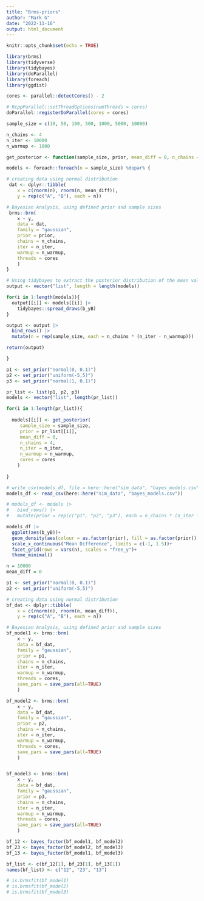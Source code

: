 ```yaml
---
title: "Brms-priors"
author: "Mark G"
date: "2022-11-16"
output: html_document
---
```


```r
knitr::opts_chunk$set(echo = TRUE)
```

```r
library(brms)
library(tidyverse)
library(tidybayes)
library(doParallel)
library(foreach)
library(ggdist)
```


```r
cores <- parallel::detectCores() - 2 

# RcppParallel::setThreadOptions(numThreads = cores)
doParallel::registerDoParallel(cores = cores)
```

```r
sample_size = c(10, 50, 100, 500, 1000, 5000, 10000)

n_chains <- 4
n_iter <- 10000
n_warmup <- 1000
```

```r
get_posterior <- function(sample_size, prior, mean_diff = 0, n_chains = 4, n_iter = 4000, n_warmup = 1000, cores = 1){ 

models <- foreach::foreach(n = sample_size) %dopar% {

# creating data using normal distribution
 dat <- dplyr::tibble(
    x = c(rnorm(n), rnorm(n, mean_diff)), 
    y = rep(c("A", "B"), each = n))

# Bayesian Analysis, using defined prior and sample sizes
 brms::brm(
    x ~ y, 
    data = dat, 
    family = "gaussian", 
    prior = prior, 
    chains = n_chains,
    iter = n_iter, 
    warmup = n_warmup, 
    threads = cores
    )
}

# Using tidybayes to extract the posterior distribution of the mean values
output <- vector("list", length = length(models))

for(i in 1:length(models)){
  output[[i]] <- models[[i]] |> 
    tidybayes::spread_draws(b_yB)
}

output <- output |> 
  bind_rows() |> 
  mutate(n = rep(sample_size, each = n_chains * (n_iter - n_warmup)))

return(output)

}
```

```r
p1 <- set_prior("normal(0, 0.1)")
p2 <- set_prior("uniform(-5,5)")
p3 <- set_prior("normal(1, 0.1)")
```

```r
pr_list <- list(p1, p2, p3)
models <- vector("list", length(pr_list))

for(i in 1:length(pr_list)){
  
  models[[i]] <- get_posterior(
     sample_size = sample_size, 
     prior = pr_list[[i]], 
     mean_diff = 0, 
     n_chains = 4, 
     n_iter = n_iter, 
     n_warmup = n_warmup, 
     cores = cores
    )
  
}
```

```r
# write_csv(models_df, file = here::here("sim_data", "bayes_models.csv"))
models_df <- read_csv(here::here("sim_data", "bayes_models.csv"))
```


```r
# models_df <- models |>
#   bind_rows() |> 
#   mutate(prior = rep(c("p1", "p2", "p3"), each = n_chains * (n_iter - n_warmup) * length(sample_size))) 

models_df |> 
  ggplot(aes(b_yB))+
  geom_density(aes(colour = as.factor(prior), fill = as.factor(prior)), size = .1, alpha = .3)+
  scale_x_continuous("Mean Difference", limits = c(-1, 1.5))+
  facet_grid(rows = vars(n), scales = "free_y")+
  theme_minimal()

```

```r
n = 10000
mean_diff = 0

p1 <- set_prior("normal(0, 0.1)")
p2 <- set_prior("uniform(-5,5)")

# creating data using normal distribution
bf_dat <- dplyr::tibble(
    x = c(rnorm(n), rnorm(n, mean_diff)), 
    y = rep(c("A", "B"), each = n))

# Bayesian Analysis, using defined prior and sample sizes
bf_model1 <- brms::brm(
    x ~ y, 
    data = bf_dat, 
    family = "gaussian", 
    prior = p1, 
    chains = n_chains,
    iter = n_iter, 
    warmup = n_warmup, 
    threads = cores, 
    save_pars = save_pars(all=TRUE)
    )

bf_model2 <- brms::brm(
    x ~ y, 
    data = bf_dat, 
    family = "gaussian", 
    prior = p2, 
    chains = n_chains,
    iter = n_iter, 
    warmup = n_warmup, 
    threads = cores, 
    save_pars = save_pars(all=TRUE)
    )


bf_model3 <- brms::brm(
    x ~ y, 
    data = bf_dat, 
    family = "gaussian", 
    prior = p3, 
    chains = n_chains,
    iter = n_iter, 
    warmup = n_warmup, 
    threads = cores, 
    save_pars = save_pars(all=TRUE)
    )

bf_12 <- bayes_factor(bf_model1, bf_model2)
bf_23 <- bayes_factor(bf_model2, bf_model3)
bf_13 <- bayes_factor(bf_model1, bf_model3)

bf_list <- c(bf_12[1], bf_23[1], bf_13[1])
names(bf_list) <- c("12", "23", "13")

# is.brmsfit(bf_model1)
# is.brmsfit(bf_model2)
# is.brmsfit(bf_model3)

```




